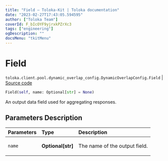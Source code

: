 ```yaml
---
title: "Field — Toloka-Kit | Toloka documentation"
date: "2023-02-27T17:43:05.594595"
author: ["Toloka Team"]
coverId: F_bIcOYF9yjrxkPZrXc3
tags: ["engineering"]
ogDescription: ""
docsMenu: "tkitMenu"
---
```


# Field
`toloka.client.pool.dynamic_overlap_config.DynamicOverlapConfig.Field` | [Source code](https://github.com/Toloka/toloka-kit/blob/v1.1.4/src/client/pool/dynamic_overlap_config.py#L44)

```python
Field(self, name: Optional[str] = None)
```

An output data field used for aggregating responses.

## Parameters Description

| Parameters | Type | Description |
| :----------| :----| :-----------|
`name`|**Optional\[str\]**|<p>The name of the output field.</p>
